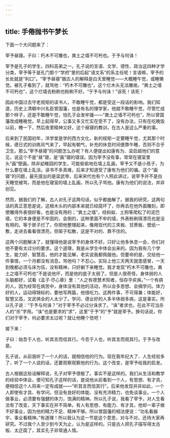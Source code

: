 ```yaml
---
---
---
```

title: 手倦抛书午梦长
---




下面一个大问题来了：

宰予昼寝。子曰：朽木不可雕也，粪土之墙不可杇也。于予与何诛！

宰予是孔子的学生，四科高弟之一。孔子说的言语、文学、德性、政治这四种才学分类，宰予等于是孔门那个“学府”里的后起“语文系”的系主任呢！言语嘛，宰予的长处就是“利口”。“宰予昼寝”据古人的解释是白天里睡觉——大概睡午觉，或睡懒觉。被孔子看到了，就骂他：“朽木不可雕也”。这个烂木头无法雕凿。“粪土之墙不可杇也”，这个烂墙去粉刷也粉刷不好。“于予与何诛！”该死！该死！

因此中国过去守老规矩的读书人，不敢睡午觉，都是受这一段话的影响。我们知道，历史上清朝中兴名臣曾国藩，也是有名的理学家，他就不敢睡午觉，尽管忙成那个样子，还是不敢睡午觉，怕孔子会发牢骚——“粪土之墙不可杇也”，所以曾国藩改成睡晚觉。早上起得早，公事又多又忙实在受不了，没有办法，只有在吃晚饭以前，睡一下，然后夜里精神又好。这个昼寝的教训，在古人是这么严重的事。

后来到了民国初年，洋学堂是学的西方文化，新的规矩一定要睡午觉，尤其那个时候，德日式的训练风气来了，早起有朝气，补充的休息时间便靠午睡，否则不合乎卫生。那么“宰予昼寝”的问题怎么办呢？有人便提出如康有为、梁启超他们的意见，说这个不是“昼”寝，是“画”寝的错误。因为宰予没有事，常常在寝室里头“画”壁画。除非幼稚园的学生，可能偷偷地在墙上乱画，宰予又不是小孩子，为什么要在墙上乱涂。读书不多真难，后来才知道受了康有为他们的骗。这个“画寝”的问题，最先提出的是梁武帝，后来宋代也有个人照此讲过，说宰予并不是白天睡觉被骂，而是他在寝室的墙上乱画，所以孔子骂他。康有为他们的说法，并非创见。

然而，据我们的了解，古人对孔子这两句话，似乎都曲解了。据我的研究，这两句话的真正意思是说，这根木头的内部本来就已经腐坏了，你再去在他外面雕刻，即使雕得外表很好看，也是没有用的；“粪土之墙”，经蚂蚁、土狗等爬松了的泥巴墙，它的本身便是不牢固的，会倒的，这种里面不牢的墙，外表粉刷得漂亮也是没有用的。等于房子烂了，你把他整理起来，像用现代的三夹板、甘蔗板、壁纸一敷，走进去看看很漂亮，但架子松散，这是不对的、靠不住的。

这两个问题解决了，就懂得他是说宰予的身体不好。只好让他多休息一会，你们对他不要有太过分的要求。这个道理，我是从学生中体会出来的。因为我有几个学生，能力好、智慧高，他的才能见解，老实说我都佩服他。但要命的是，交给他一件事情，一个月都没有消息。骂他吗？不忍心。实际上他三天两天就患感冒，一天到晚都必须与床为伍，没有精神，只好躺下来睡觉。我才发现“朽木不可雕也，粪土之墙不可杇也”不是说他坏，而是他的底子太弱了。但是人很奇怪，身体弱的人头脑都好，试看《孟子·尽心章》里：“人之有德慧术知者，恒存乎疢疾。”一个有病的人，因为经常在病苦中，身体没有其他的活动，所以会多思想、会搞学问。体力好的人，运动得锦标的，要他写两篇，他很吃力。这两件事，不可得兼；体能好，智慧又高，文武俱全的人太少了。学问、德业好的人多半体弱多病，这是事实。所以孔子说：“于予与何诛？”对于宰予不必过分诛求了。“诛”者求也，在此不可当杀人的“杀”字用。“诛”也是要求的“求”，这里“于予”的“予”就是宰予。换句话说，你们对于宰予，何必要求太过呢？就让他睡个觉吧！

接下来：

子曰：始吾于人也，听其言而信其行。今吾于人也，听其言而观其行。于予与改是。

孔子说，从前我听了一个人的话，就相信他的行为。现在我年纪大了、人生经验多了，听了一个人说的话，还要观察观察他的行为。这个改变，是宰予给我的启发。

古人根据这些话解释说，孔子对宰予恨极了。事实不是这样的。我们从生活和教学的经验中体会，便可知孔子这样的话，是说他从前看到一个人，有思想、有才具，便相信这个人将来一定有成就——“听其言而信其行”。后来他发现并非如此，一个人即使有才具、有学问，但没有良好的体能、没有充沛精力，也免谈事业。一个人做事业，必须要有强健的体力，饱满的精神。所以孔子说，我看了宰予，对人生看法有了改变，天下事实在并不简单。有人有思想、有能力、有才具，他却一辈子做不好事业，因为他的精力不足、精神不够。所以曾国藩的相法便说：“功名看器宇，事业看精神。”有道理！所以我认为这一节是这个意思，对与不对，还待大家再研究。不过我个人至少到今天为止，认为是这样的。只是古人把孔子描写得太古板、太迂腐了，其实孔子非常通人情。